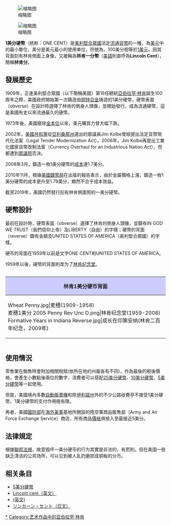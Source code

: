{{更新|time=2014-01-05T01:19:37+00:00}}
{{Infobox Coin 
|  国家         ={{USA}}
 | 面额         = 1美分 |
  价值         =  0.01|
  单位         = [[美元|美元]] |
  重量盎司     = 0.080 |
  重量         =  2.5|
  直径英寸     = 0.750 |
  直径         =  19.05|
  厚度英寸     = 0.061 |
  厚度         = 1.55 |
  边缘         = 光滑 |
  材料         = 镀[[铜|铜]][[锌|锌]]板<br />97.5% [[锌|锌]], 2.5% [[铜|铜]] |
  铸造年份     = 1909年–今 |
  正面         = 2005-Penny-Uncirculated-Obverse-cropped.png |
  正面图案     = [[亚伯拉罕·林肯|亚伯拉罕·林肯]] |
  正面设计师   = [[Victor_David_Brenner|Victor D. Brenner]] |
  正面设计日期 = 1909年 |
  背面         =|
  背面图案     =  聯盟盾牌|
  背面设计师   = [[Lyndall_Bass|Lyndall Bass]] |
  背面设计日期 = 2010年|
}}
[[File:2005_Penny_Rev_Unc_D.png|缩略图]]

[[File:United_States_penny,_obverse,_2002.png|缩略图]]

'''1美分硬幣'''（统称：ONE CENT）是[[美利堅合眾國|美利堅合眾國]]法定[[流通貨幣|流通貨幣]]的一種，為[[美元|美元]]中的最小單位，美分是美元最小的使用单位，符號為{{lang|en|¢}}，100美分相等於[[1美元|1美元]]。因其背面刻有林肯側面上身像，又被稱為'''林肯一分幣'''（[[美式英語|美語]]則直呼為'''Lincoln Cent'''），簡稱'''林肯分'''。

== 發展歷史 ==
1909年，正逢美利堅合眾國（以下簡稱美國）第16任總統[[亞伯拉罕·林肯|亞伯拉罕·林肯]]誕生100周年之際，美國政府開始第一次鑄造由[[铜|铜]][[锌|锌]][[合金|合金]]铸造的1美分硬幣，硬幣表面（obverse）在設計時選擇了林肯的側身人頭像，並開始發行，成為流通硬幣，這是美國有史以來流通最久的硬幣。

1973年後，美國廢除[[金本位|金本位]]以來，美元購買力曾大幅下跌。

2002年，[[美國共和黨|美國共和黨]]從[[亞利桑那州|亞利桑那州]]選出的眾議員Jim Kolbe曾經提出法定貨幣現代化法案（Legal Tender Modernization Act）。2006年，Jim Kolbe再提出工業化國家貨幣改制法案（Currency Overhaul for an Industrious Nation Act），但都遭到[[美国众议院|眾議院]]否決。

2008年3月，鑄造一枚1美分硬幣的[[成本|成本]]達1.7美分。

2010年11月，根據[[美國鑄幣局|美國鑄幣局]]在出版的報告表示，由於金屬價格上漲，鑄造一枚1美分硬幣的成本更升至1.79美分，顯然不合乎成本效益。

截至2019年，美國仍然發行刻有林肯側面照的一美分硬幣。

== 硬幣設計 ==
最初在設計時，硬幣表面（obverse）選擇了林肯的側身人頭像，並鑄有IN GOD WE TRUST（我們信仰上帝）及LIBERTY（自由）的字樣；硬幣的背面（reverse）鑄有金額及UNITED STATES OF AMERICA（美利堅合眾國）的字樣。

硬币的背面在1959年以前是文字ONE CENT和UNITED STATES OF AMERICA。

1959年以後，硬幣的背面則改为了[[林肯纪念堂|林肯纪念堂]]。

<div style="overflow: auto">
{| class="infobox"
|-
! style="padding:0 5px; background:#ccf; text-align:center;"| 林肯1美分硬币背面
|-
|<gallery>
Wheat Penny.jpg|麦穗(1909-1958)<br/>麦穗1美分
2005 Penny Rev Unc D.png|林肯纪念堂(1959-2008)
Formative Years in Indiana Reverse.jpg|成长在印第安纳(林肯二百年纪念，2009年)
</gallery>
|}
</div>

== 使用情況 ==
零售業在銷售時會附加相關稅賦(依所在地的州屬各有不同)，作為最後的稅後價格，會產生小數點後兩位的數字，消費者可以搭配[[25美分硬幣|25美分硬幣]]、[[10美分硬幣|10美分硬幣]]、[[5美分硬幣|5美分硬幣]]等一起使用。

但是，美國境內多數[[自動販賣機|自動販賣機]]和除[[伊利諾州|伊利諾州]]外的不少公路收費亭不接受1美分硬幣，1美分硬幣的支付作用極有限。

再者，美國[[美国国防部|國防部]]在[[海外美軍|海外美軍]]基地所開設的陸空軍商品販售部（Army and Air Force Exchange Service）商店，所有商品[[價格|價格]]俱捨入至最接近5美分。

== 法律規定 ==
根據[[聯邦法規|聯邦法規]]，故意毁坏一美分硬币的行为其實是非法的，有罰則。但在美国一些缺乏清洁的公共场所，可以见到被人乱扔磨损成铜板的分币。

== 相关条目 ==
* [[5美分硬幣|5美分硬幣]]
* [http://en.wikipedia.org/wiki/Lincoln_cent Lincoln cent（英文）]{{Wayback|url=http://en.wikipedia.org/wiki/Lincoln_cent |date=20210117013511 }}
* [http://en.wikipedia.org/wiki/Penny_debate_in_the_United_States (英文)]{{Wayback|url=http://en.wikipedia.org/wiki/Penny_debate_in_the_United_States |date=20210117013511 }}
* [https://web.archive.org/web/20150518030848/http://ja.wikipedia.org/wiki/%E3%83%AA%E3%83%B3%E3%82%AB%E3%83%BC%E3%83%B3%E3%83%BB%E3%82%BB%E3%83%B3%E3%83%88 リンカーン・セント（日文）]

{{msg:US_currency_and_coinage}}
{{美国硬币}}

[[Category:1美分硬币|*]]
[[Category:艺术作品中的亚伯拉罕·林肯|Category:艺术作品中的亚伯拉罕·林肯]]